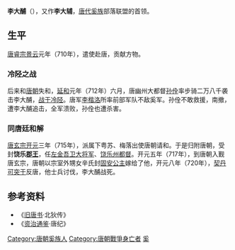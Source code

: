 '''李大酺'''（{{bd|？||720年|}}），又作'''李大辅'''，[[唐代|唐代]][[奚族|奚族]]部落联盟的首领。

==生平==
[[唐睿宗|唐睿宗]][[景云|景云]]元年（710年），遣使赴唐，贡献方物。

===冷陉之战===
后来和[[唐朝|唐朝]]失和，[[延和_(唐朝)|延和]]元年（712年）六月，唐幽州大都督[[孙佺|孙佺]]率步骑二万八千袭击李大酺，[[冷陉之战|战于冷陉]]。唐军[[李楷洛|李楷洛]]所率前部军队不敌奚军。孙佺不敢救援，南撤，遭李大酺追击，全军溃败，孙佺也遭杀害。

===同唐廷和解===
[[唐玄宗|唐玄宗]][[开元|开元]]三年（715年），派属下粤苏、梅落出使唐朝请和。于是归附唐朝，受封'''饶乐[[郡王|郡王]]'''，任[[左金吾卫|左金吾卫]][[大将军|大将军]]、[[饶乐都督府|饶乐州]][[都督|都督]]。开元五年（717年），到唐朝入觐唐玄宗，唐朝以宗室外甥女辛氏封[[固安公主_(唐朝)|固安公主]]嫁给了他，开元八年（720年），[[契丹|契丹]][[可突于|可突于]]反唐，他士兵讨伐，李大酺战死。

==参考资料==
*《[[旧唐书|旧唐书]]·北狄传》
*《[[资治通鉴|资治通鉴]]·唐纪》
{{唐朝人小作品}}
[[Category:唐朝奚族人|Category:唐朝奚族人]]
[[Category:唐朝戰爭身亡者|Category:唐朝戰爭身亡者]]
[[Category:唐朝异姓郡王|奚]]